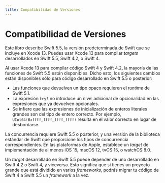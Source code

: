```yaml
---
title: Compatibilidad de Versiones
---
```


# Compatibilidad de Versiones

Este libro describe Swift 5.5, la versión predeterminada de Swift que se incluye en Xcode 13. Puedes usar Xcode 13 para compilar _targets_ desarrollados en Swift 5.5, Swift 4.2, o Swift 4.

Al usar Xcode 13 para compilar código Swift 4 y Swift 4.2, la mayoría de las funciones de Swift 5.5 están disponibles. Dicho esto, los siguientes cambios están disponibles sólo para código desarrollado en Swift 5.5 o posterior:

- Las funciones que devuelven un tipo opaco requieren el _runtime_ de Swift 5.1.
- La expresión `try?` no introduce un nivel adicional de opcionalidad en las expresiones que ya devuelven opcionales.
- Se infiere que las expresiones de inicialización de enteros literales grandes son del tipo de entero correcto. Por ejemplo, `UInt64(0xffff_ffff_ffff_ffff)` resulta en el valor correcto en lugar de desbordarse.

La concurrencia requiere Swift 5.5 o posterior, y una versión de la biblioteca estándar de Swift que proporcione los tipos de concurrencia correspondientes. En las plataformas de Apple, establece un _target_ de implementación de al menos iOS 15, macOS 12, tvOS 15, o watchOS 8.0.

Un _target_ desarrollado en Swift 5.5 puede depender de uno desarrollado en Swift 4.2 o Swift 4, y viceversa. Esto significa que si tienes un proyecto grande que está dividido en varios _frameworks_, podrás migrar tu código de Swift 4 a Swift 5.5 un _framework_ a la vez.
